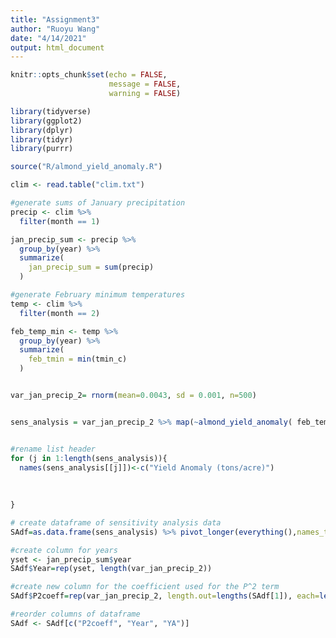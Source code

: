 ```yaml
---
title: "Assignment3"
author: "Ruoyu Wang"
date: "4/14/2021"
output: html_document
---
```


```r
knitr::opts_chunk$set(echo = FALSE,
                      message = FALSE,
                      warning = FALSE)

library(tidyverse)
library(ggplot2)
library(dplyr)
library(tidyr)
library(purrr)

source("R/almond_yield_anomaly.R")

clim <- read.table("clim.txt")

#generate sums of January precipitation
precip <- clim %>% 
  filter(month == 1)

jan_precip_sum <- precip %>% 
  group_by(year) %>% 
  summarize(
    jan_precip_sum = sum(precip)
  )

#generate February minimum temperatures
temp <- clim %>% 
  filter(month == 2)

feb_temp_min <- temp %>% 
  group_by(year) %>%
  summarize(
    feb_tmin = min(tmin_c)
  )



```

```r

var_jan_precip_2= rnorm(mean=0.0043, sd = 0.001, n=500) 


sens_analysis = var_jan_precip_2 %>% map(~almond_yield_anomaly( feb_temp_min[,2],jan_precip_sum[,2], var_feb_min_t_1=-0.015,var_feb_min_t_2 = -0.0046, var_jan_precip_1 = -0.07, var_jan_precip_2 = .x, intercept = 0.28))


#rename list header
for (j in 1:length(sens_analysis)){ 
  names(sens_analysis[[j]])<-c("Yield Anomaly (tons/acre)")
  
  
  
}

```

```r

# create dataframe of sensitivity analysis data
SAdf=as.data.frame(sens_analysis) %>% pivot_longer(everything(),names_to="Year", values_to="YA")

#create column for years
yset <- jan_precip_sum$year
SAdf$Year=rep(yset, length(var_jan_precip_2))

#create new column for the coefficient used for the P^2 term
SAdf$P2coeff=rep(var_jan_precip_2, length.out=lengths(SAdf[1]), each=length(yset))

#reorder columns of dataframe
SAdf <- SAdf[c("P2coeff", "Year", "YA")]





```

